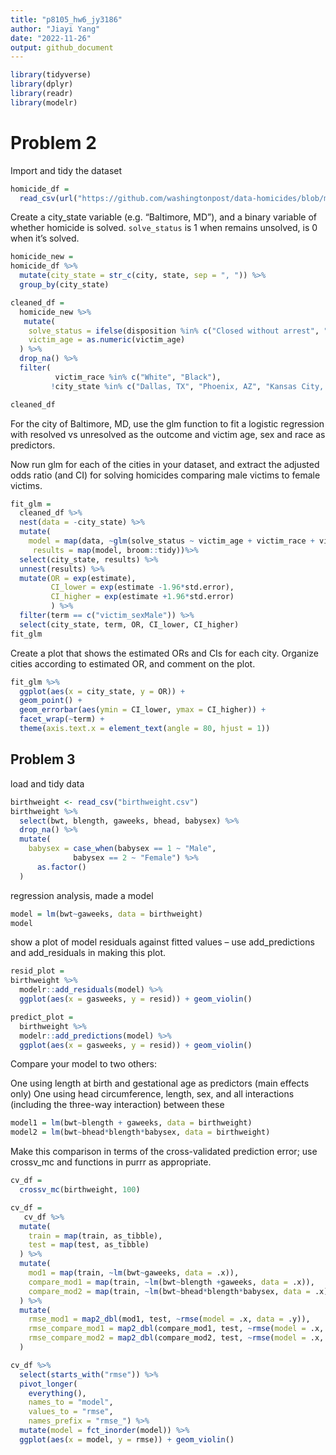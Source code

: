 ```yaml
---
title: "p8105_hw6_jy3186"
author: "Jiayi Yang"
date: "2022-11-26"
output: github_document
---
```

```r
library(tidyverse)
library(dplyr)
library(readr)
library(modelr)
```

# Problem 2
Import and tidy the dataset
```r
homicide_df = 
  read_csv(url("https://github.com/washingtonpost/data-homicides/blob/master/homicide-data.csv?raw=true"))
```
Create a city_state variable (e.g. “Baltimore, MD”), and a binary variable of whether homicide is solved. `solve_status` is 1 when remains unsolved, is 0 when it's solved.
```r
homicide_new =
homicide_df %>% 
  mutate(city_state = str_c(city, state, sep = ", ")) %>% 
  group_by(city_state)

cleaned_df =
  homicide_new %>% 
   mutate(
    solve_status = ifelse(disposition %in% c("Closed without arrest", "Open/No arrest"),1,0),
    victim_age = as.numeric(victim_age)
  ) %>% 
  drop_na() %>% 
  filter( 
          victim_race %in% c("White", "Black"),
         !city_state %in% c("Dallas, TX", "Phoenix, AZ", "Kansas City, MO", "Tulsa, AL")) 

cleaned_df
```
For the city of Baltimore, MD, use the glm function to fit a logistic regression with resolved vs unresolved as the outcome and victim age, sex and race as predictors.

Now run glm for each of the cities in your dataset, and extract the adjusted odds ratio (and CI) for solving homicides comparing male victims to female victims. 
```r
fit_glm = 
  cleaned_df %>% 
  nest(data = -city_state) %>% 
  mutate(
    model = map(data, ~glm(solve_status ~ victim_age + victim_race + victim_sex, data = .x, family = binomial())),
     results = map(model, broom::tidy))%>%
  select(city_state, results) %>% 
  unnest(results) %>% 
  mutate(OR = exp(estimate),
         CI_lower = exp(estimate -1.96*std.error),
         CI_higher = exp(estimate +1.96*std.error)
         ) %>%
  filter(term == c("victim_sexMale")) %>% 
  select(city_state, term, OR, CI_lower, CI_higher) 
fit_glm
```

Create a plot that shows the estimated ORs and CIs for each city. Organize cities according to estimated OR, and comment on the plot.

```r
fit_glm %>% 
  ggplot(aes(x = city_state, y = OR)) +
  geom_point() + 
  geom_errorbar(aes(ymin = CI_lower, ymax = CI_higher)) +
  facet_wrap(~term) + 
  theme(axis.text.x = element_text(angle = 80, hjust = 1))
```

## Problem 3
load and tidy data
```r
birthweight <- read_csv("birthweight.csv")
birthweight %>% 
  select(bwt, blength, gaweeks, bhead, babysex) %>% 
  drop_na() %>% 
  mutate(
    babysex = case_when(babysex == 1 ~ "Male",
              babysex == 2 ~ "Female") %>% 
      as.factor()
  )
```
regression analysis, made a model
```r
model = lm(bwt~gaweeks, data = birthweight)
model
```
show a plot of model residuals against fitted values – use add_predictions and add_residuals in making this plot.
```r
resid_plot =
birthweight %>% 
  modelr::add_residuals(model) %>% 
  ggplot(aes(x = gasweeks, y = resid)) + geom_violin()

predict_plot = 
  birthweight %>% 
  modelr::add_predictions(model) %>% 
  ggplot(aes(x = gasweeks, y = resid)) + geom_violin()

```

Compare your model to two others:

One using length at birth and gestational age as predictors (main effects only)
One using head circumference, length, sex, and all interactions (including the three-way interaction) between these

```r
model1 = lm(bwt~blength + gaweeks, data = birthweight)
model2 = lm(bwt~bhead*blength*babysex, data = birthweight)
```
Make this comparison in terms of the cross-validated prediction error; use crossv_mc and functions in purrr as appropriate.
```r
cv_df = 
  crossv_mc(birthweight, 100) 
```

```r
cv_df =
   cv_df %>% 
  mutate(
    train = map(train, as_tibble),
    test = map(test, as_tibble)
  ) %>% 
  mutate(
    mod1 = map(train, ~lm(bwt~gaweeks, data = .x)),
    compare_mod1 = map(train, ~lm(bwt~blength +gaweeks, data = .x)),
    compare_mod2 = map(train, ~lm(bwt~bhead*blength*babysex, data = .x)) 
  ) %>% 
  mutate(
    rmse_mod1 = map2_dbl(mod1, test, ~rmse(model = .x, data = .y)),
    rmse_compare_mod1 = map2_dbl(compare_mod1, test, ~rmse(model = .x, data = .y)),
    rmse_compare_mod2 = map2_dbl(compare_mod2, test, ~rmse(model = .x, data = .y))
  )
```

```r
cv_df %>% 
  select(starts_with("rmse")) %>% 
  pivot_longer(
    everything(),
    names_to = "model", 
    values_to = "rmse",
    names_prefix = "rmse_") %>% 
  mutate(model = fct_inorder(model)) %>% 
  ggplot(aes(x = model, y = rmse)) + geom_violin()
```



